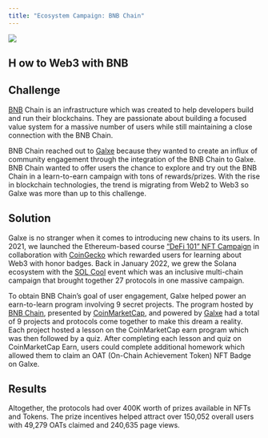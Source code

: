```yaml
---
title: "Ecosystem Campaign: BNB Chain"
---
```


![](/images/case-studies/bnb-chain-case-study-banner-129f9d1e56feff1f49dc17ad3a78e9b6.png)

## H ow to Web3 with BNB[](#how-to-web3-with-bnb "Direct link to heading")

## Challenge[](#challenge "Direct link to heading")

[BNB](/images/case-studies/how-to-web3-bnb-nft-380ea431d7c2a8f227d16b4c86733ce8.png) Chain is an infrastructure which was created to help developers build and run their blockchains. They are passionate about building a focused value system for a massive number of users while still maintaining a close connection with the BNB Chain.

BNB Chain reached out to [Galxe](https://twitter.com/GalxeHQ) because they wanted to create an influx of community engagement through the integration of the BNB Chain to Galxe. BNB Chain wanted to offer users the chance to explore and try out the BNB Chain in a learn-to-earn campaign with tons of rewards/prizes. With the rise in blockchain technologies, the trend is migrating from Web2 to Web3 so Galxe was more than up to this challenge. 

## Solution[](#solution "Direct link to heading")

Galxe is no stranger when it comes to introducing new chains to its users. In 2021, we launched the Ethereum-based course [“DeFi 101” NFT Campaign](https://blog.galxe.com/coingecko-introduces-defi-101-nft-campaign-on-project-galaxy-4bdae4f0f539) in collaboration with [CoinGecko](https://galxe.com/coingecko) which rewarded users for learning about Web3 with honor badges. Back in January 2022, we grew the Solana ecosystem with the [SOL Cool](https://blog.galxe.com/project-galaxy-sol-cool-2022-event-recap-8e40f066a00b) event which was an inclusive multi-chain campaign that brought together 27 protocols in one massive campaign. 

To obtain BNB Chain’s goal of user engagement, Galxe helped power an earn-to-learn program involving 9 secret projects. The program hosted by [BNB Chain](https://twitter.com/BNBCHAIN), presented by [CoinMarketCap](https://twitter.com/CoinMarketCap), and powered by [Galxe](https://twitter.com/GalxeHQ) had a total of 9 projects and protocols come together to make this dream a reality. Each project hosted a lesson on the CoinMarketCap earn program which was then followed by a quiz. After completing each lesson and quiz on CoinMarketCap Earn, users could complete additional homework which allowed them to claim an OAT (On-Chain Achievement Token) NFT Badge on Galxe.

## Results[](#results "Direct link to heading")

Altogether, the protocols had over 400K worth of prizes available in NFTs and Tokens. The prize incentives helped attract over 150,052 overall users with 49,279 OATs claimed and 240,635 page views.